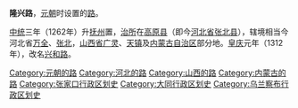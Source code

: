 '''隆兴路'''，[[元朝|元朝]]时设置的[[路_(行政区划)|路]]。

[[中統_(年號)|中统]]三年（1262年）升[[抚州_(辽朝)|抚州]]置，[[治所|治所]]在[[高原县|高原县]]（即今[[河北省|河北省]][[张北县|张北县]]），辖境相当今河北省[[万全县|万全]]、[[张北县|张北]]，[[山西省|山西省]][[广灵县|广灵]]、[[天镇县|天镇]]及[[内蒙古自治区|内蒙古自治区]]部分地。[[皇庆|皇庆]]元年（1312年），改名[[興和路|兴和路]]。

{{元朝行政区划小作品}}
[[Category:元朝的路|Category:元朝的路]]
[[Category:河北的路|Category:河北的路]]
[[Category:山西的路|Category:山西的路]]
[[Category:内蒙古的路|Category:内蒙古的路]]
[[Category:张家口行政区划史|Category:张家口行政区划史]]
[[Category:大同行政区划史|Category:大同行政区划史]]
[[Category:乌兰察布行政区划史|Category:乌兰察布行政区划史]]